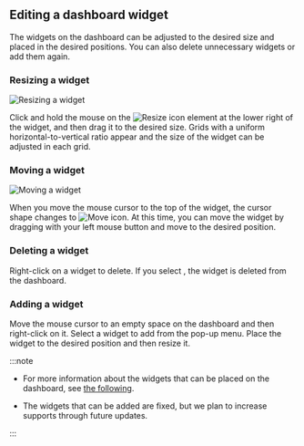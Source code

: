 ## Editing a dashboard widget

The widgets on the dashboard can be adjusted to the desired size and placed in the desired positions. You can also delete unnecessary widgets or add them again.

### Resizing a widget

<InDoc product="java,php,python,nodejs,dotent,golang">
<ImgLang img='apm-dashboard-widget-resize.png' desc='Adjusting the widget size' />
</InDoc>

<InDoc product="postgresql,mysql,redis,mongodb,oracle-pro,oracle">

![Resizing a widget](/img/db-dashboard-widget-resize.png)

</InDoc>

Click and hold the mouse on the ![Resize icon](/img/ic-widget-size.svg) element at the lower right of the widget, and then drag it to the desired size. Grids with a uniform horizontal-to-vertical ratio appear and the size of the widget can be adjusted in each grid.

### Moving a widget

<InDoc product="java,php,python,nodejs,dotent,golang">
<ImgLang img='apm-dashboard-widget-move.png' desc='Moving a widget' />
</InDoc>

<InDoc product="postgresql,mysql,redis,mongodb,oracle-pro,oracle">

![Moving a widget](/img/db-dashboard-widget-move.png)

</InDoc>

When you move the mouse cursor to the top of the widget, the cursor shape changes to ![Move icon](/img/ic-move-pointer.svg). At this time, you can move the widget by dragging with your left mouse button and move to the desired position.

### Deleting a widget

<InDoc product="java,php,python,nodejs,dotent,golang">
<ImgLang img='apm-dashboard-widget-remove.png' desc='Deleting a widget' />
</InDoc>

<InDoc product="postgresql,mysql,redis,mongodb,oracle-pro,oracle">

<ImgLang img='db-dashboard-widget-remove.png' desc='Deleting a widget' />

</InDoc>

Right-click on a widget to delete. If you select <Cmdname sid="delete" className="uitext" />, the widget is deleted from the dashboard.

### Adding a widget

<InDoc product="java,php,python,nodejs,dotent,golang">
<ImgLang img='apm-dashboard-widget-add.png' desc='Adding a widget' />
</InDoc>

<InDoc product="postgresql,mysql,redis,mongodb,oracle-pro,oracle">

<ProdImg img="db-dashboard-widget-add.png" desc="Adding widget" multi="true" />

</InDoc>

Move the mouse cursor to an empty space on the dashboard and then right-click on it. Select a widget to add from the pop-up menu. Place the widget to the desired position and then resize it.

:::note

- For more information about the widgets that can be placed on the dashboard, see [the following](#about-widget).

- The widgets that can be added are fixed, but we plan to increase supports through future updates.

:::
